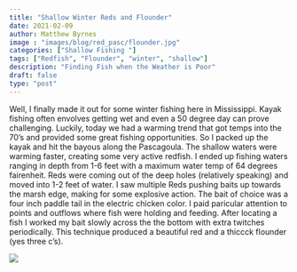 ```yaml
---
title: "Shallow Winter Reds and Flounder"
date: 2021-02-09
author: Matthew Byrnes
image : "images/blog/red_pasc/flounder.jpg"
categories: ["Shallow Fishing "]
tags: ["Redfish", "Flounder", "winter", "shallow"]
description: "Finding Fish when the Weather is Poor"
draft: false
type: "post"
---
```




Well, I finally made it out for some winter fishing here in Mississippi. Kayak fishing often envolves getting wet and even a 50 degree day can prove challenging. Luckily, today we had a warming trend that got temps into the 70's and provided some great fishing opportunities. So I packed up the kayak and hit the bayous along the Pascagoula. The shallow waters were warming faster, creating some very active redfish. I ended up fishing waters ranging in depth from 1-6 feet with a maximum water temp of 64 degrees fairenheit. Reds were coming out of the deep holes (relatively speaking) and moved into 1-2 feet of water. I saw multiple Reds pushing baits up towards the marsh edge, making for some explosive action. The bait of choice was a four inch paddle tail in the electric chicken color. I paid paricular attention to points and outflows where fish were holding and feeding. After locating a fish I worked my bait slowly across the the bottom with extra twitches periodically. This technique produced a beautiful red and a thiccck flounder (yes three c's). 


![](/english/blog/red_pasc/red_pasc_020921_files/red.jpg)
